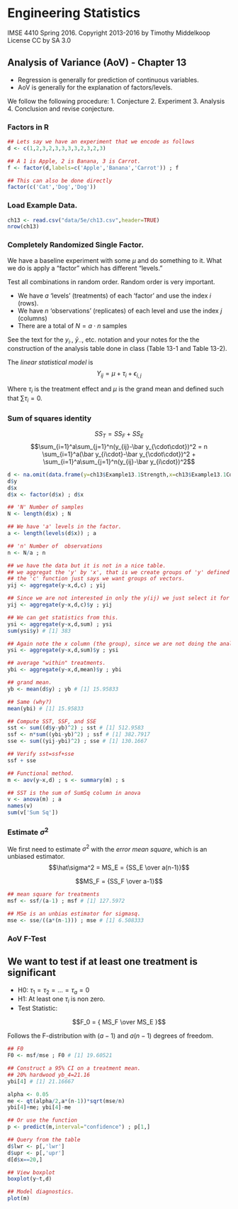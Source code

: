 # Engineering Statistics
IMSE 4410 Spring 2016.  Copyright 2013-2016 by Timothy Middelkoop License CC by SA 3.0

## Analysis of Variance (AoV) - Chapter 13

* Regression is generally for prediction of continuous variables.
* AoV is generally for the explanation of factors/levels.

We follow the following procedure:
1. Conjecture
2. Experiment
3. Analysis
4. Conclusion and revise conjecture.

### Factors in R
```r
## Lets say we have an experiment that we encode as follows
d <- c(1,2,3,2,3,3,3,3,2,3,2,3)

## A 1 is Apple, 2 is Banana, 3 is Carrot.
f <- factor(d,labels=c('Apple','Banana','Carrot')) ; f

## This can also be done directly 
factor(c('Cat','Dog','Dog'))
```

### Load Example Data.
```r
ch13 <- read.csv("data/5e/ch13.csv",header=TRUE)
nrow(ch13)
```

### Completely Randomized Single Factor.

We have a baseline experiment with some $\mu$ and do something to it.
What we do is apply a "factor" which has different "levels."

Test all combinations in random order.  Random order is very important.

* We have $a$ 'levels' (treatments) of each 'factor' and use the index $i$ (rows).
* We have $n$ 'observations' (replicates) of each level and use the index $j$ (columns)
* There are a total of $N=a\cdot n$ samples

See the text for the $y_{i\cdot}$, $\bar y_{\cdot\cdot}$, etc. notation and your notes for the the construction of the analysis table done in class (Table 13-1 and Table 13-2). 

The *linear statistical model* is
$$Y_{ij}=\mu + \tau_i+ \epsilon_{i,j}$$

Where $\tau_i$ is the treatment effect and $\mu$ is the grand mean and defined such that $\sum \tau_i = 0$.

### Sum of squares identity
$$SS_T=SS_F+SS_E$$
$$\sum_{i=1}^a\sum_{j=1}^n(y_{ij}-\bar y_{\cdot\cdot})^2 = n \sum_{i=1}^a(\bar y_{i\cdot}-\bar y_{\cdot\cdot})^2 + \sum_{i=1}^a\sum_{j=1}^n(y_{ij}-\bar y_{i\cdot})^2$$


```r
d <- na.omit(data.frame(y=ch13$Example13.1Strength,x=ch13$Example13.1Concentration))
d$y
d$x
d$x <- factor(d$x) ; d$x

## 'N' Number of samples
N <- length(d$x) ; N

## We have 'a' levels in the factor.
a <- length(levels(d$x)) ; a

## 'n' Number of  observations
n <- N/a ; n

## we have the data but it is not in a nice table.
## we aggregat the 'y' by 'x', that is we create groups of 'y' defined by 'x' (the right side of the equation)
## the 'c' function just says we want groups of vectors.
yij <- aggregate(y~x,d,c) ; yij

## Since we are not interested in only the y(ij) we just select it for a ordered table.
yij <- aggregate(y~x,d,c)$y ; yij

## We can get statistics from this.
ysi <- aggregate(y~x,d,sum) ; ysi
sum(ysi$y) # [1] 383

## Again note the x column (the group), since we are not doing the analysis with data.frame we extract it
ysi <- aggregate(y~x,d,sum)$y ; ysi

## average "within" treatments.
ybi <- aggregate(y~x,d,mean)$y ; ybi

## grand mean.
yb <- mean(d$y) ; yb # [1] 15.95833

## Same (why?)
mean(ybi) # [1] 15.95833

## Compute SST, SSF, and SSE
sst <- sum((d$y-yb)^2) ; sst # [1] 512.9583
ssf <- n*sum((ybi-yb)^2) ; ssf # [1] 382.7917
sse <- sum((yij-ybi)^2) ; sse # [1] 130.1667

## Verify sst=ssf+sse
ssf + sse

## Functional method.
m <- aov(y~x,d) ; s <- summary(m) ; s

## SST is the sum of SumSq column in anova
v <- anova(m) ; a
names(v)
sum(v['Sum Sq'])
```


### Estimate $\sigma^2$

We first need to estimate $\sigma^2$ with the *error mean square*, which is an unbiased estimator.
$$\hat\sigma^2 = MS_E = {SS_E \over a(n-1)}$$

$$MS_F = {SS_F \over a-1}$$

```r
## mean square for treatments
msf <- ssf/(a-1) ; msf # [1] 127.5972

## MSe is an unbias estimator for sigmasq.
mse <- sse/((a*(n-1))) ; mse # [1] 6.508333
```

### AoV F-Test

## We want to test if at least one treatment is significant
* H0: $\tau_1=\tau_2=\dots = \tau_a = 0$
* H1: At least one $\tau_i$ is non zero.
* Test Statistic:

$$F_0 = { MS_F \over MS_E }$$

Follows the F-distribution with $(a-1)$ and $a(n-1)$ degrees of freedom.

```r
## F0
F0 <- msf/mse ; F0 # [1] 19.60521

## Construct a 95% CI on a treatment mean.
## 20% hardwood yb_4=21.16
ybi[4] # [1] 21.16667

alpha <- 0.05
me <- qt(alpha/2,a*(n-1))*sqrt(mse/n)
ybi[4]+me; ybi[4]-me

## Or use the function
p <- predict(m,interval="confidence") ; p[1,]

## Query from the table
d$lwr <- p[,'lwr'] 
d$upr <- p[,'upr']
d[d$x==20,]

## View boxplot
boxplot(y~t,d)

## Model diagnostics.
plot(m)
```
